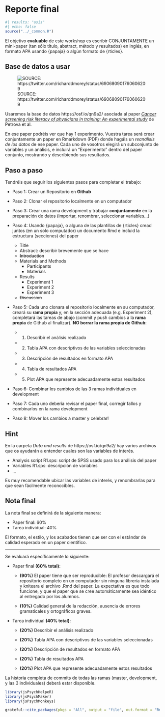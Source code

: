 # Reporte final


```r
#| results: "asis"
#| echo: false
source("../_common.R")
```


<!-- ## Ejercicio 1 -->

<!-- Crea un script en el que hagas lo siguiente: -->

<!-- -   Cargar librerías necesarias -->
<!-- -   Importar datos -->
<!-- -   Preparar datos -->
<!-- -   Crear gráfica -->
<!-- -   Crear tabla -->

<!-- Tendrás que mostrar como corre el script con una sesión limpia de RStudio (CONTROL + SHIFT + F10) -->

<!-- #### Notas {.ejercicio .unnumbered} -->

<!-- (importar datos): Los datos deberían ser, idealmente, de un proyecto en el que estés trabajando. Si no tienes datos disponibles, puedes encontrar bases de datos abiertas de varias maneras: -->

<!-- -   Tidytuesday: <https://github.com/rfordatascience/tidytuesday> -->
<!-- -   Buscando en Google Scholar papers que comparten sus datos: <https://scholar.google.com/scholar?hl=en&as_sdt=0%2C5&q=data+available+%22osf.io%22+psychology&btnG=> -->
<!-- -   Buscando directamente en Open Science Foundation: <https://osf.io/> -->

<!-- (preparación de datos): Algunos ejemplos de preparación de datos: renombrar variables, filtrar, computar nuevas variables, combinar bases... -->

<!-- (gráfica): Algunos ejemplos de gráficas: distribución de variable/s, relación entre variables, ... -->

<!-- (tabla): Algunos ejemplos de tablas: promedios por condición, media, mediana, max y min para algunas variables claves... -->


El objetivo **evaluable** de este workshop es escribir CONJUNTAMENTE un mini-paper (tan sólo título, abstract, método y resultados) en inglés, en formato APA usando {papaja} o algún formato de {rticles}.  


## Base de datos a usar

![SOURCE: https://twitter.com/richarddmorey/status/690680901760606209](../data/images/research-parasite.png)

Usaremos la base de datos https://osf.io/qn9a2/ asociada al paper [*Cancer screening risk literacy of physicians in
training: An experimental study*](https://journals.plos.org/plosone/article/file?id=10.1371/journal.pone.0218821&type=printable) de Petrova et al.

En ese paper podréis ver que hay 1 experimento. Vuestra tarea será crear conjuntamente un paper en Rmarkdown (PDF) donde hagáis un *reanálisis de los datos* de ese paper. Cada uno de vosotros elegirá un subconjunto de variables y un análisis, e incluirá un "Experimento" dentro del paper conjunto, mostrando y describiendo sus resultados.     



## Paso a paso  

Tendréis que seguir los siguientes pasos para completar el trabajo:  

* Paso 1: Crear un Repositorio en **Github**

* Paso 2: Clonar el repositorio localmente en un computador

* Paso 3: Crear una rama development y trabajar **conjuntamente** en la preparación de datos (importar, renombrar, seleccionar variables...)  

* Paso 4: Usando {papaja}, o alguna de las plantillas de {rticles} cread juntos (en un solo computador) un documento Rmd e incluid la estructura (secciones) del paper  

  + Title
  + Abstract: describir brevemente que se hace
  + ~~Introduction~~
  + Materials and Methods
      + Participants
      + Materials
  + Results
      + Experiment 1
      + Experiment 2
      + Experiment 3
  + ~~Discussion~~  
  


* Paso 5: Cada uno clonara el repositorio localmente en su computador, creará su **rama propia** y, en la sección adecuada (e.g. Experiment 2), completará las tareas de abajo (commit y push cambios a la **rama propia** de Github al finalizar). **NO borrar la rama propia de Github**:  

  + 1. Describir el análisis realizado  
  
  + 2. Tabla APA con descriptivos de las variables seleccionadas    

  + 3. Descripción de resultados en formato APA  
  
  + 4. Tabla de resultados APA  
  
  + 5. Plot APA que represente adecuadamente estos resultados  
  
* Paso 6: Combinar los cambios de las 3 ramas individuales en development  

* Paso 7: Cada uno debería revisar el paper final, corregir fallos y combinarlos en la rama development  

* Paso 8: Mover los cambios a master y celebrar!  



## Hint  

En la carpeta *Data and results* de https://osf.io/qn9a2/ hay varios archivos que os ayudarán a entender cuales son las variables de interés.  

* Analysis script R1.sps: script de SPSS usado para los análisis del paper
* Variables R1.sps: descripción de variables  
* ...  

Es muy recomendable ubicar las variables de interés, y renombrarlas para que sean fácilmente reconocibles.  




<!-- ## Asignación de tareas   -->

<!-- ```{r asignacion-tareas} -->

<!-- set.seed(20190705) -->

<!-- tareas = c("Experimento 1", "Experimento 2", "Experimento 3") -->
<!-- personas = c("Alumna1", "Alumna2", "Alumno3") -->
<!-- x = sample(personas, 3) -->
<!-- print(paste(tareas, x)) -->

<!-- ``` -->

## Nota final  

La nota final se definirá de la siguiente manera:

* Paper final: 60%   
* Tarea individual: 40%  

El formato, el estilo, y los acabados tienen que ser con el estándar de calidad esperado en un paper científico.  

---  

Se evaluará específicamente lo siguiente:  


* Paper final **(60% total)**:    

    +  **(90%)** El paper tiene que ser reproducible: El profesor descargará el repositorio completo en un computador sin ninguna librería instalada y kniteara el archivo .Rmd del paper. La expectativa es que todo funcione, y que el paper que se cree automáticamente sea idéntico al entregado por los alumnos.

    +  **(10%)** Calidad general de la redacción, ausencia de errores gramaticales y ortográficos graves.  


* Tarea individual **(40% total)**:  

  + **(20%)** Describir el análisis realizado    
  
  + **(20%)** Tabla APA con descriptivos de las variables seleccionadas    

  + **(20%)** Descripción de resultados en formato APA  
  
  + **(20%)** Tabla de resultados APA  
  
  + **(20%)** Plot APA que represente adecuadamente estos resultados  

La historia completa de commits de todas las ramas (master, development, y las 3 individuales) deberá estar disponible.  



```r
library(jsPsychHelpeR)
library(jsPsychMaker)
library(jsPsychMonkeys)
```

```r

grateful::cite_packages(pkgs = "All", output = "file", out.format = "Rmd", include.RStudio = TRUE, out.dir = "../dev")

```
